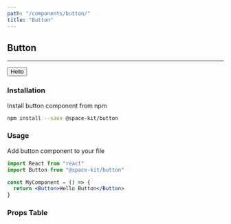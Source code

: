 ```yaml
---
path: "/components/button/"
title: "Button"
---
```


## Button

---

<Button>Hello</Button>

### Installation

Install button component from npm

```bash
npm install --save @space-kit/button
```

### Usage

Add button component to your file

```jsx
import React from "react"
import Button from "@space-kit/button"

const MyComponent = () => {
  return <Button>Hello Button</Button>
}
```

### Props Table
